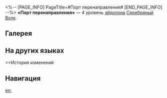 <%-- [PAGE_INFO]
PageTitle=#Порт перенаправления#
[END_PAGE_INFO] --%>
{{Эйдолон Инфобокс
|Название         = Порт перенаправления
|Изображение      = Эйдолон Порт перенаправления.png
|Персонаж         = Серебряный Волк
|Уровень          = 4
|Длительность     = 
|Описание         = После использования сверхспособности для атаки противника за каждое имеющееся у этого противника {{Доп эффект|ослабление}} Серебряный Волк наносит {{Доп эффект|дополнительный квантовый урон}}, равный 20% от её силы атаки. Этот эффект может сработать до 5 раз за каждое использование сверхспособности для атаки противника.
|Свойство1        = 
|Масштабирование1 = 
}}
'''«Порт перенаправления»''' — 4 уровень [[эйдолон]]а [[Серебряный Волк]].

==Галерея==
{{Галерея|position=left|captionalign=center
|Персонаж Серебряный Волк Эйдолон 4.png|Осколок Эйдолона
}}

==На других языках==
{{На других языках
|en   = Bounce Attack
|zhs  = 反弹端口
|zht  = 反彈埠
|ja   = バウンス{{Rubi|攻撃|こうげき}}
|ko   = 바운스 공격
|es   = Ataque de rebote
|fr   = Cyberattaque
|ru   = Порт перенаправления
|th   = Bounce Attack
|vi   = Tấn Công Phản Đòn
|de   = Bounce-Angriff
|id   = Bounce Attack
|pt   = Ataque Rebote
}}

==История изменений
{{История изменений|3.5}}

==Навигация==
{{Навык Навбокс|Серебряный Волк}}

[[en:]]